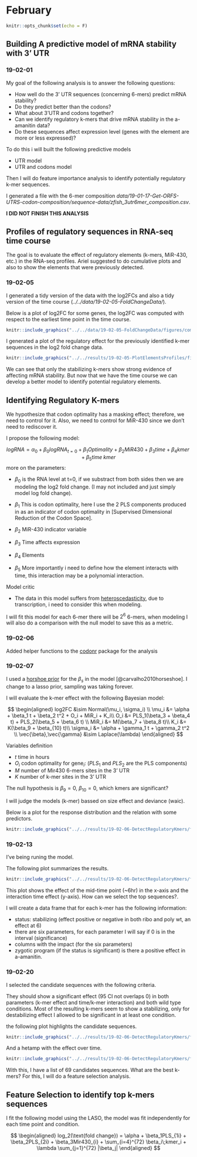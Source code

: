 # February

```r
knitr::opts_chunk$set(echo = F)
```

## Building A predictive model of mRNA stability with 3' UTR

### 19-02-01

My goal of the following analysis is to answer the following questions:

+ How well do the 3' UTR sequences (concerning 6-mers) predict mRNA stability?
+ Do they predict better than the codons?
+ What about 3'UTR and codons together?
+ Can we identify regulatory k-mers that drive mRNA stability in the a-amanitin data?
+ Do these sequences affect expression level (genes with the element are more or less expressed)?

To do this i will built the following predictive models

+ UTR model
+ UTR and codons model

Then I will do feature importance analysis to identify potentially regulatory k-mer sequences.


I generated a file with the 6-mer composition *data/19-01-17-Get-ORFS-UTRS-codon-composition/sequence-data/zfish_3utr6mer_composition.csv*.

**I DID NOT FINISH THIS ANALYSIS**

## Profiles of regulatory sequences in RNA-seq time course

The goal is to evaluate the effect of regulatory elements (k-mers, MiR-430, etc.) in the RNA-seq profiles. Ariel suggested to do cumulative plots and also to show the elements that were previously detected.

### 19-02-05

I generated a tidy version of the data with the log2FCs and also a tidy version of the time course (*../../data/19-02-05-FoldChangeData/*). 

Below is a plot of log2FC for some genes, the log2FC was computed with respect to the earliest time point in the time course.

```r
knitr::include_graphics("../../data/19-02-05-FoldChangeData/figures/computelog2FC-1.png")
```

I generated a plot of the regulatory effect for the previously identified k-mer sequences in the log2 fold change data.

```r
knitr::include_graphics("../../results/19-02-05-PlotElementsProfiles/figures/old_candidate_kmers_profilies-1.png")
```


We can see that only the stabilizing k-mers show strong evidence of affecting mRNA stability. But now that we have the time course we can develop a better model to identify potential regulatory elements. 

## Identifying Regulatory K-mers

We hypothesize that codon optimality has a masking effect; therefore, we need to control for it. Also, we need to control for MiR-430 since we don't need to rediscover it. 

I propose the following model:

$$
logRNA = \alpha_0 + \beta_0logRNA_{t=0} + \beta_1Optimality + \beta_2MiR430 + \beta_3time + \beta_4kmer + \beta_5time\;kmer
$$
more on the parameters:

+ $\beta_0$ is the RNA level at t=0, if we substract from both sides then we are modeling
the log2 fold change. (I may not included and just simply model log fold change).

+ $\beta_1$ This is codon optimality, here I use the 2 PLS components produced in as an indicator of codon optimality in [Supervised Dimensional Reduction of the Codon Space].

+ $\beta_2$ MiR-430 indicator variable

+ $\beta_3$ Time affects expression

+ $\beta_4$ Elements

+ $\beta_5$ More importantly i need to define how the element interacts with time, this interaction may be a polynomial interaction.


Model critic

+ The data in this model suffers from [heteroscedasticity](https://en.wikipedia.org/wiki/Heteroscedasticity), due to transcription, i need to consider this when modeling.

I will fit this model for each 6-mer there will be $2^6$ 6-mers, when modeling I will also do a comparison with the null model to save this as a metric.

### 19-02-06

Added helper functions to the [codonr](https://github.com/santiago1234/codonr/blob/master/R/project_mzt_mdl_RNA_seq_dynamics.R) package for the analysis


### 19-02-07

I used a [horshoe prior](https://discourse.mc-stan.org/t/help-with-lasso-example-in-brms/3987) for the $\beta_s$ in the model [@carvalho2010horseshoe]. I change to a lasso prior, sampling was taking forever.

I will evaluate the k-mer effect with the following Bayesian model:

$$
\begin{aligned}
log2FC &\sim Normal(\mu_i, \sigma_i) \\
\mu_i &= \alpha + \beta_1 t + \beta_2 t^2 + O_i + MiR_i + K_i\\
O_i &= PLS_1(\beta_3 + \beta_4 t) + PLS_2(\beta_5 + \beta_6 t) \\
MiR_i &= M(\beta_7 + \beta_8 t)\\
K_i &= K(\beta_9 + \beta_{10} t)\\
\sigma_i &= \alpha + \gamma_1 t + \gamma_2 t^2 \\
\vec{\beta},\vec{\gamma}  &\sim  Laplace(\lambda) 
\end{aligned}
$$

Variables definition

+ $t$ time in hours
+ $O_i$ codon optimality for gene$_i$: ($PLS_1$ and $PLS_2$ are the PLS components)
+ $M$ number of Mir430 6-mers sites in the 3' UTR
+ $K$ number of k-mer sites in the 3' UTR

The null hypothesis is $\beta_9 = 0$, $\beta_{10} = 0$, which kmers are significant?

I will judge the models (k-mer) bassed on size effect and deviance (waic).

Below is a plot for the response distribution and the relation with some predictors.

```r
knitr::include_graphics("../../results/19-02-06-DetectRegulatoryKmers/figures/01_viz-1.png")
```


### 19-02-13

I've being runing the model. 

The following plot summarizes the results.


```r
knitr::include_graphics("../../results/19-02-06-DetectRegulatoryKmers/figures/02_mdlsummary1-1.png")
```


This plot shows the effect of the mid-time point (~6hr) in the x-axis and the interaction
time effect (y-axis). How can we select the top sequences?.

I will create a data frame that for each k-mer has the following information:

+ status: stabilizing (effect positive or negative in both ribo and poly wt, an effect at 6)
+ there are six parameters, for each parameter I will say if 0 is in the interval (significance)
+ columns with the impact (for the six parameters)
+ zygotic program (if the status is significant) is there a positive effect in a-amanitin.


### 19-02-20

I selected the candidate sequences with the following criteria.

They should show a significant effect (95 CI not overlaps 0) in both parameters (k-mer effect and time/k-mer interaction) and both wild type conditions. Most of the resulting k-mers seem to show a stabilizing, only for destabilizing effect I allowed to be significant in at least one condition.

the following plot highlights the candidate sequences.

```r
knitr::include_graphics("../../results/19-02-06-DetectRegulatoryKmers/figures/02_showcandidates-1.png")
```

And a hetamp with the effect over time.

```r
knitr::include_graphics("../../results/19-02-06-DetectRegulatoryKmers/figures/02_candidates_heatmpa-1.png")
```

With this, I have a list of 69 candidates sequences. What are the best k-mers? For this, I will do a feature selection analysis.

## Feature Selection to identify top k-mers sequences

I fit the following model using the LASO, the model was fit independently for each time point and condition.


$$
\begin{aligned}
log_2(\text{fold change}) = \alpha + \beta_1PLS_{1i} + \beta_2PLS_{2i} + 
\beta_3Mir430_{i} +
\sum_{i=4}^{72} \beta_i\;kmer_i + \lambda \sum_{j=1}^{72} |\beta_j|
\end{aligned}
$$


